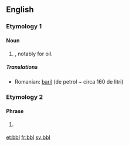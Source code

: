 {{also|BBL}}
==English==

===Etymology 1===
{{rfe|lang=en}}

====Noun====
{{en-noun}}

# {{abbreviation of|barrel|nodot=1|lang=en}}, notably for oil.

=====Translations=====
{{trans-top|abbreviation for "barrels"}}
* Romanian: [[baril]] (de petrol ~ circa 160 de litri)
{{trans-mid}}
{{trans-bottom}}

===Etymology 2===

====Phrase====
{{head|en|phrase}}

# {{context|Internet|lang=en}} {{alternative form of|BBL|lang=en}} {{initialism of|be back later|lang=en}}

[[et:bbl]]
[[fr:bbl]]
[[sv:bbl]]